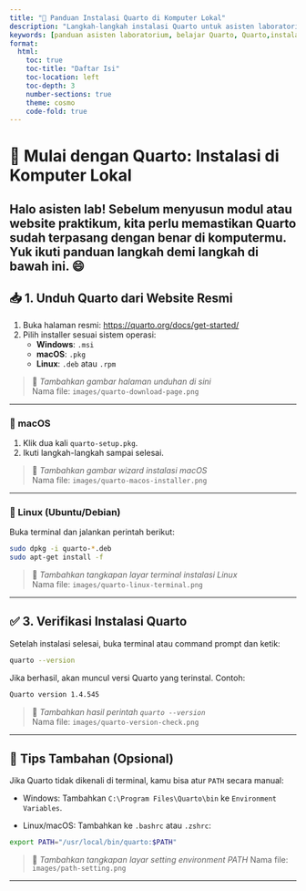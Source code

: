 ```yaml
---
title: "🔧 Panduan Instalasi Quarto di Komputer Lokal"
description: "Langkah-langkah instalasi Quarto untuk asisten laboratorium matematika, statistika, dan aktuaria di Indonesia. Lengkap dengan gambar dan tips verifikasi!"
keywords: [panduan asisten laboratorium, belajar Quarto, Quarto,instalasi quarto, quarto untuk asisten lab]
format:
  html:
    toc: true
    toc-title: "Daftar Isi"
    toc-location: left
    toc-depth: 3
    number-sections: true
    theme: cosmo
    code-fold: true
---
```


# 🚀 Mulai dengan Quarto: Instalasi di Komputer Lokal

Halo asisten lab! Sebelum menyusun modul atau website praktikum, kita perlu memastikan **Quarto sudah terpasang** dengan benar di komputermu. Yuk ikuti panduan langkah demi langkah di bawah ini. 😄
---

## 📥 1. Unduh Quarto dari Website Resmi

1. Buka halaman resmi: [https://quarto.org/docs/get-started/](https://quarto.org/docs/get-started/)
2. Pilih installer sesuai sistem operasi:
   - **Windows**: `.msi`
   - **macOS**: `.pkg`
   - **Linux**: `.deb` atau `.rpm`

> 📸 *Tambahkan gambar halaman unduhan di sini*  
> Nama file: `images/quarto-download-page.png`

---

### 🍎 macOS
1. Klik dua kali `quarto-setup.pkg`.
2. Ikuti langkah-langkah sampai selesai.

> 📸 *Tambahkan gambar wizard instalasi macOS*  
> Nama file: `images/quarto-macos-installer.png`

---

### 🐧 Linux (Ubuntu/Debian)
Buka terminal dan jalankan perintah berikut:

```bash
sudo dpkg -i quarto-*.deb
sudo apt-get install -f
```
> 📸 *Tambahkan tangkapan layar terminal instalasi Linux*  
> Nama file: `images/quarto-linux-terminal.png`

---

## ✅ 3. Verifikasi Instalasi Quarto
Setelah instalasi selesai, buka terminal atau command prompt dan ketik:

```bash
quarto --version
```

Jika berhasil, akan muncul versi Quarto yang terinstal. Contoh:
```bash
Quarto version 1.4.545
```
> 📸 *Tambahkan hasil perintah `quarto --version`*  
> Nama file: `images/quarto-version-check.png`

---

## 🧠 Tips Tambahan (Opsional)

Jika Quarto tidak dikenali di terminal, kamu bisa atur `PATH` secara manual:

- Windows: Tambahkan `C:\Program Files\Quarto\bin` ke `Environment Variables`.

- Linux/macOS: Tambahkan ke `.bashrc` atau `.zshrc`:

```bash
export PATH="/usr/local/bin/quarto:$PATH"
```
> 📸 *Tambahkan tangkapan layar setting environment PATH*
> Nama file: `images/path-setting.png`

---
